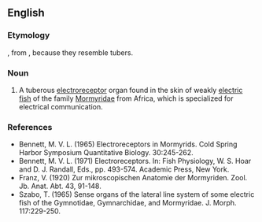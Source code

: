 {{also|knollenorgan}}
==English==

===Etymology===
{{bor+|en|de|Knollenorgan|lit=tuber organ}}, from {{compound|de|Knolle|-n-|Organ|nocat=1}}, because they resemble tubers.

===Noun===
{{en-noun}}

# A tuberous [[electroreceptor]] organ found in the skin of weakly [[electric fish]] of the family [[Mormyridae]] from Africa, which is specialized for electrical communication.

===References===
* Bennett, M. V. L. (1965) Electroreceptors in Mormyrids. Cold Spring Harbor Symposium Quantitative Biology. 30:245-262.
* Bennett, M. V. L. (1971) Electroreceptors. In: Fish Physiology, W. S. Hoar and D. J. Randall, Eds., pp. 493-574. Academic Press, New York.
* Franz, V. (1920) Zur mikroscopischen Anatomie der Mormyriden. Zool. Jb. Anat. Abt. 43, 91-148.
* Szabo, T. (1965) Sense organs of the lateral line system of some electric fish of the Gymnotidae, Gymnarchidae, and Mormyridae. J. Morph. 117:229-250.
